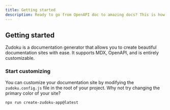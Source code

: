 ```yaml
---
title: Getting started
description: Ready to go from OpenAPI doc to amazing docs? This is how you do it.
---
```


## Getting started

Zudoku is a documentation generator that allows you to create beautiful documentation sites with ease. It supports MDX, OpenAPI, and is entirely customizable.

### Start customizing

You can customize your documentation site by modifying the `zudoku.config.js` file in the root of your project. Why not try changing the primary color of your site?

```bash
npx run create-zudoku-app@latest
```